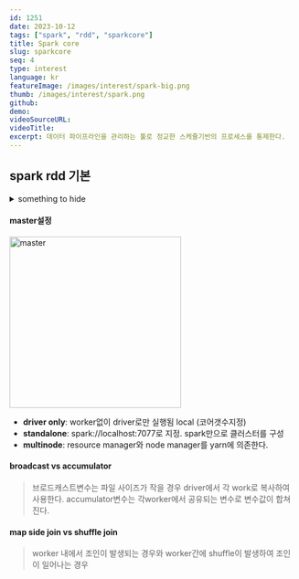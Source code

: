 ```yaml
---
id: 1251
date: 2023-10-12
tags: ["spark", "rdd", "sparkcore"]
title: Spark core
slug: sparkcore
seq: 4
type: interest
language: kr
featureImage: /images/interest/spark-big.png
thumb: /images/interest/spark.png
github:
demo:
videoSourceURL:
videoTitle:
excerpt: 데이터 파이프라인을 관리하는 툴로 정교한 스케쥴기반의 프로세스를 통제한다.
---
```


## spark rdd 기본

<SearchShow
  script="cat /home/yknam/pythonfiles/pyspark/sparkRdd1.py"
  script1="/home/yknam/pythonfiles/pyspark/sparkRdd1.py"
  port="7878"
/>
<div
  style={{
    marginTop: "-25px",
    backgroundColor: "#e2e2e2",
    padding: "0 10px 20px 10px",
  }}
>
  <details>
    <summary>something to hide</summary>
    ### hide details
    <SearchLabel
      script="/home/yknam/pythonfiles/pyspark/sparkRdd1.py"
      port="7878"
    />
  </details>
</div>

#### master설정

<div style={{ float: "right", marginLeft: "20px" }}>
  <img src="/images/interest/spark-master.png" width="300" alt="master" />
</div>

- **driver only**: worker없이 driver로만 실행됨 local (코어갯수지정)
- **standalone**: spark://localhost:7077로 지정. spark만으로 클러스터를 구성
- **multinode**: resource manager와 node manager를 yarn에 의존한다.
  <div style={{ clear: "both" }} />

#### broadcast vs accumulator

> 브로드캐스트변수는 파일 사이즈가 작을 경우 driver에서 각 work로 복사하여 사용한다.
> accumulator변수는 각worker에서 공유되는 변수로 변수값이 합쳐진다.

<SearchShow
  script="cat /home/yknam/pythonfiles/pyspark/sparkRddToDF.py"
  port="7878"
/>
#### map side join vs shuffle join

> worker 내에서 조인이 발생되는 경우와 worker간에 shuffle이 발생하여 조인이 일어나는 경우
